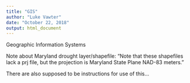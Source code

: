 ```yaml
---
title: "GIS"
author: "Luke Vawter"
date: "October 22, 2018"
output: html_document
---
```

Geographic Information Systems

Note about Maryland drought layer/shapefile:
"Note that these shapefiles lack a prj file, but the projection is Maryland State Plane NAD-83 meters."

There are also supposed to be instructions for use of this...